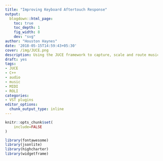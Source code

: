 ---
title: "Improving Keyboard Aftertouch Response"
output:
  blogdown::html_page:
    toc: true
    toc_depth: 1
    fig_width: 8
    dev: "svg"
author: "Houston Haynes"
date: '2018-05-15T14:59:43+05:30'
cover: /img/JUCE.png
description: Using the JUCE framework to capture, scale and route music performance data
draft: yes
tags:
- JUCE
- C++
- audio
- music
- MIDI
- ROLI
categories: 
- VST plugins
editor_options: 
  chunk_output_type: inline
---
```{r setup, include=FALSE}
knitr::opts_chunk$set(
	include=FALSE
)

library(fontawesome)
library(jsonlite)
library(highcharter)
library(widgetframe)
```

